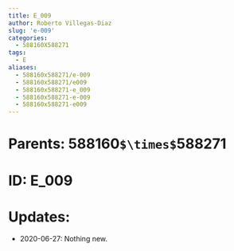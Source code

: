 ```yaml
---
title: E_009
author: Roberto Villegas-Diaz
slug: 'e-009'
categories:
  - 588160X588271
tags:
  - E
aliases:
  - 588160x588271/e-009
  - 588160x588271/e009
  - 588160x588271-e_009
  - 588160x588271-e-009
  - 588160x588271-e009
---
```


# **Parents**: 588160`$\times$`588271
# **ID**: E_009
# **Updates**: 
 - 2020-06-27: Nothing new.
